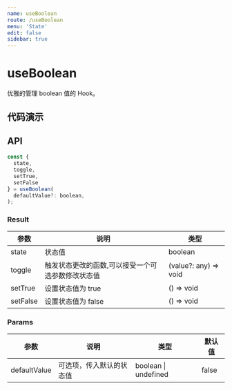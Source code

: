 ```yaml
---
name: useBoolean
route: /useBoolean
menu: 'State'
edit: false
sidebar: true
---
```



# useBoolean

优雅的管理 boolean 值的 Hook。

## 代码演示

<JackBox jsCode={Demo1CodeJsx} tsCode={Demo1CodeTsx} demoName='基础使用' description='默认不传参数为切换开关，也可以指定参数进行切换。'>
  <Demo1 />
</JackBox>

## API

```javascript
const {
  state, 
  toggle,
  setTrue,
  setFalse
} = useBoolean(
  defaultValue?: boolean,
);
```

### Result

| 参数     | 说明                                 | 类型                 |
|----------|--------------------------------------|----------------------|
| state  | 状态值                         | boolean              |
| toggle | 触发状态更改的函数,可以接受一个可选参数修改状态值 | (value?: any) => void |
| setTrue | 设置状态值为 true | () => void |
| setFalse | 设置状态值为 false | () => void |

### Params

| 参数    | 说明                                         | 类型                   | 默认值 |
|---------|----------------------------------------------|------------------------|--------|
| defaultValue | 可选项，传入默认的状态值  | boolean \| undefined | false      |